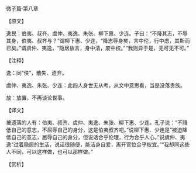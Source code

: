 

微子篇·第八章

【原文】

逸民：伯夷、叔齐、虞仲、夷逸、朱张、柳下惠、少连。子曰：“不降其志，不辱其身，伯夷、叔齐与？”谓柳下惠、少连，“降志辱身矣，言中伦，行中虑，其斯而已矣。”谓虞仲、夷逸，“隐居放言，身中清，废中权。”“我则异于是，无可无不可。”

【注释】

逸：同“佚”，散失、遗弃。

虞仲、夷逸、朱张、少连：此四人身世无从考，从文中意思看，当是没落贵族。

放：放置，不再谈论世事。

【译文】

被遗落的人有：伯夷、叔齐、虞仲、夷逸、朱张、柳下惠、少连。孔子说：“不降低自己的意志，不屈辱自己的身分，这是伯夷叔齐吧。”说柳下惠、少连是“被迫降低自己的意志，屈辱自己的身分，但说话合乎伦理，行为合乎人心。”说虞仲、夷逸“过着隐居的生活，说话很随便，能洁身自爱，离开官位合乎权宜。”“我却同这些人不同，可以这样做，也可以那样做。”

【赏析】

